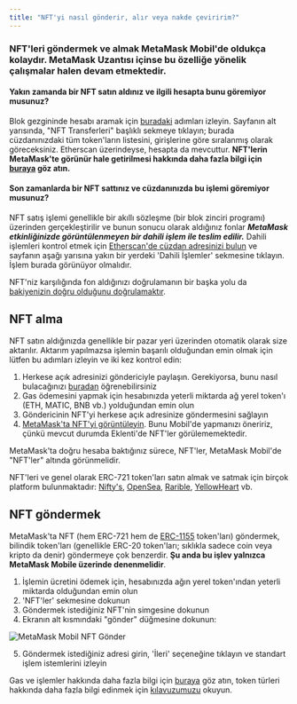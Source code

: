 ```yaml
---
title: "NFT'yi nasıl gönderir, alır veya nakde çeviririm?"
---
```


### NFT'leri göndermek ve almak **MetaMask Mobil**'de oldukça kolaydır. MetaMask Uzantısı içinse bu özelliğe yönelik çalışmalar halen devam etmektedir.

#### Yakın zamanda bir NFT satın aldınız ve ilgili hesapta bunu göremiyor musunuz?

Blok gezgininde hesabı aramak için [buradaki](/managing-my-wallet/how-to-check-my-wallet-activity-on-the-blockchain-explorer) adımları izleyin. Sayfanın alt yarısında, "NFT Transferleri" başlıklı sekmeye tıklayın; burada cüzdanınızdaki tüm token'ların listesini, girişlerine göre sıralanmış olarak göreceksiniz. Etherscan üzerindeyse, hesapta da mevcuttur. **NFT'lerin MetaMask'te görünür hale getirilmesi hakkında daha fazla bilgi için [buraya](/nfts/nft-tokens-in-your-metamask-wallet) göz atın.**

#### Son zamanlarda bir NFT sattınız ve cüzdanınızda bu işlemi göremiyor musunuz?

NFT satış işlemi genellikle bir akıllı sözleşme (bir blok zinciri programı) üzerinden gerçekleştirilir ve bunun sonucu olarak aldığınız fonlar **_MetaMask etkinliğinizde görüntülenmeyen bir dahili işlem ile teslim edilir._** Dahili işlemleri kontrol etmek için [Etherscan'de cüzdan adresinizi bulun](/managing-my-wallet/how-to-check-my-wallet-activity-on-the-blockchain-explorer) ve sayfanın aşağı yarısına yakın bir yerdeki 'Dahili İşlemler' sekmesine tıklayın. İşlem burada görünüyor olmalıdır.

NFT'niz karşılığında fon aldığınızı doğrulamanın bir başka yolu da [bakiyenizin doğru olduğunu doğrulamaktır](/managing-my-tokens/how-to-externally-verify-that-your-balance-is-correct).

## NFT alma

NFT satın aldığınızda genellikle bir pazar yeri üzerinden otomatik olarak size aktarılır. Aktarım yapılmazsa işlemin başarılı olduğundan emin olmak için lütfen bu adımları izleyin ve iki kez kontrol edin:

1. Herkese açık adresinizi göndericiyle paylaşın. Gerekiyorsa, bunu nasıl bulacağınızı [buradan](/managing-my-wallet/accounts-and-addresses/how-to-copy-your-metamask-account-public-address-) öğrenebilirsiniz
2. Gas ödemesini yapmak için hesabınızda yeterli miktarda ağ yerel token'ı (ETH, MATIC, BNB vb.) yolduğundan emin olun
3. Göndericinin NFT'yi herkese açık adresinize göndermesini sağlayın
4. [MetaMask'ta NFT'yi görüntüleyin](/nfts/nft-tokens-in-your-metamask-wallet). Bunu Mobil'de yapmanızı öneririz, çünkü mevcut durumda Eklenti'de NFT'ler görülememektedir.

MetaMask'ta doğru hesaba baktığınız sürece, NFT'ler, MetaMask Mobil'de "NFT'ler" altında görünmelidir.

NFT'leri ve genel olarak ERC-721 token'ları satın almak ve satmak için birçok platform bulunmaktadır: [Nifty's](https://niftys.com/), [OpenSea](https://opensea.io/), [Rarible](https://rarible.com/), [YellowHeart](https://yh.io/) vb.

## NFT göndermek

MetaMask'ta NFT (hem ERC-721 hem de [ERC-1155](/nfts/does-metamask-support-erc-1155) token'ları) göndermek, bilindik token'ları (genellikle ERC-20 token'ları; sıklıkla sadece coin veya kripto da denir) göndermeye çok benzerdir. **Şu anda bu işlev yalnızca MetaMask Mobile üzerinde denenmelidir**.

1. İşlemin ücretini ödemek için, hesabınızda ağın yerel token'ından yeterli miktarda olduğundan emin olun
2. 'NFT'ler' sekmesine dokunun
3. Göndermek istediğiniz NFT'nin simgesine dokunun
4. Ekranın alt kısmındaki "gönder" düğmesine dokunun:

<div class="center-container">
  <div class="img-medium">
    <img
      src={
        require("../../../../../img/i18n/legacy/MetaMask_Mobile_Send_NFT.png")
          .default
      }
      alt="MetaMask Mobil NFT Gönder"
    />
  </div>
</div>

5. Göndermek istediğiniz adresi girin, 'İleri' seçeneğine tıklayın ve standart işlem istemlerini izleyin

Gas ve işlemler hakkında daha fazla bilgi için [buraya](/transactions-and-gas/gas-fees/user-guide-gas) göz atın, token türleri hakkında daha fazla bilgi edinmek için [kılavuzumuzu](/managing-my-tokens/user-guide-tokens) okuyun.
